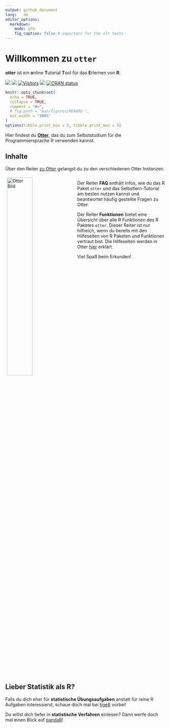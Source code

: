 ```yaml
---
output: github_document
lang:   de
editor_options:
  markdown:
    mode: gfm
    fig_caption: false # important for the alt texts
---
```


# Willkommen zu `otter`
**otter** ist ein **o**nline **T**utorial **T**ool für das **E**rlernen von **R**.

<!-- ![](man/figures/otteR_pink.png){width="30%"} -->

<!-- badges: start -->

[![](https://img.shields.io/github/r-package/v/MeikeSteinhilber/otter)]()
[![](https://img.shields.io/github/license/MeikeSteinhilber/otter)]()
[![Visitors](https://api.visitorbadge.io/api/combined?path=https%3A%2F%2Fgithub.com%2FMeikeSteinhilber%2Fotter&label=Website%20Hits&countColor=%2337d67a&style=flat&labelStyle=none)]()
[![](https://img.shields.io/github/commit-activity/y/MeikeSteinhilber/otter)]()
<!-- [![hits](https://hits.deltapapa.io/github/MeikeSteinhilber/otter.svg)](https://hits.deltapapa.io) -->
[![CRAN status](https://www.r-pkg.org/badges/version/otter)](https://cran.r-project.org/package=otter)

<!-- badges: end -->

```r
knitr::opts_chunk$set(
  echo = TRUE,
  collapse = TRUE,
  comment = "#>",
  # fig.path = "man/figures/README-",
  out.width = "100%"
)
options(tibble.print_min = 5, tibble.print_max = 5)
```

Hier findest du [**Otter**](https://otter.uni-mainz.de/), das du zum Selbststudium für die Programmiersprache R verwenden kannst.

<!-- <br> -->

## Inhalte

Über den Reiter [zu Otter](https://otter.uni-mainz.de/) gelangst du zu den verschiedenen Otter Instanzen.

<!-- <img src="man/figures/otter.png" style="float: left; width: 40%; margin-left: 5px; margin-right: -5px;" />-->

<div style="overflow: hidden;">
  <img src="man/figures/otter.png" style="float: left; width: 40%; margin: 5px 5px 5px 5px;" alt="Otter Bild" />
  <div style="margin-left: 45%;">

Der Reiter **FAQ** enthält Infos, wie du das R Paket `otter` und das Selbstlern-Tutorial am besten nutzen kannst und beantwortet häufig gestellte Fragen zu Otter.

<!-- Du kannst Feedback zu Otter geben oder auch Fehler in Otter berichten unter dem Reiter **Feedback**. -->

Der Reiter **Funktionen** bietet eine Übersicht über alle R Funktionen des R Paketes `otter`. Dieser Reiter ist nur hilfreich, wenn du bereits mit den Hilfeseiten von R Paketen und Funktionen vertraut bist. Die Hilfeseiten werden in Otter [hier](http://otter.uni-frankfurt.de/#section-funktionen) erklärt.

Viel Spaß beim Erkunden!

  </div>
</div>

## Lieber Statistik als R?
Falls du dich eher für **statistische Übungsaufgaben** anstatt für reine R Aufgaben interessierst, schaue doch mal bei [tigeR](https://tiger.uni-frankfurt.de/app/shinytigeR) vorbei!

Du willst dich tiefer in **statistische Verfahren** einlesen? Dann werfe doch mal einen Blick auf [pandaR](https://pandar.netlify.app/)!


